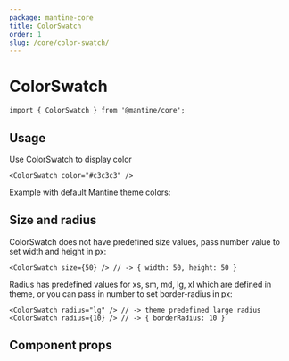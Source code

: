 ```yaml
---
package: mantine-core
title: ColorSwatch
order: 1
slug: /core/color-swatch/
---
```



# ColorSwatch

<PageHeader
  source="mantine-core/src/ColorSwatch/ColorSwatch.tsx"
  docs="core/ColorSwatch.mdx"
  package="@mantine/core"
/>

```tsx
import { ColorSwatch } from '@mantine/core';
```

## Usage

Use ColorSwatch to display color

```tsx
<ColorSwatch color="#c3c3c3" />
```

Example with default Mantine theme colors:

<ColorSwatchBaseDemo />

## Size and radius

ColorSwatch does not have predefined size values, pass number value to set width and height in px:

```tsx
<ColorSwatch size={50} /> // -> { width: 50, height: 50 }
```

Radius has predefined values for xs, sm, md, lg, xl which are defined in <GatsbyLink to="/theming">theme</GatsbyLink>,
or you can pass in number to set border-radius in px:

```tsx
<ColorSwatch radius="lg" /> // -> theme predefined large radius
<ColorSwatch radius={10} /> // -> { borderRadius: 10 }
```

## Component props

<PropsTable component="ColorSwatch" />
